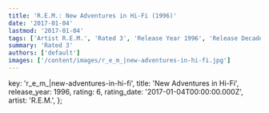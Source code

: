 ```yaml
---
title: 'R.E.M.: New Adventures in Hi-Fi (1996)'
date: '2017-01-04'
lastmod: '2017-01-04'
tags: ['Artist R.E.M.', 'Rated 3', 'Release Year 1996', 'Release Decade 1990']
summary: 'Rated 3'
authors: ['default']
images: ['/content/images/r_e_m_|new-adventures-in-hi-fi.jpg']
---
```


  key: 'r_e_m_|new-adventures-in-hi-fi',
  title: 'New Adventures in Hi-Fi',
  release_year: 1996,
  rating: 6,
  rating_date: '2017-01-04T00:00:00.000Z',
  artist: 'R.E.M.',
};

<MusicRating data={data} />
